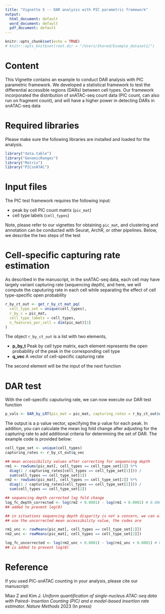 ```yaml
---
title: "Vignette 5 -- DAR analysis with PIC parametric framework"
output:
  html_document: default
  word_document: default
  pdf_document: default
---
```


```r
knitr::opts_chunk$set(echo = TRUE)
# knitr::opts_knit$set(root.dir = "/Users/Shared/Example_dataset1/")
```

# Content 
This Vignette contains an example to conduct DAR analysis with PIC parametric framework. We developed a statistical framework to test the differential accessible regions (DARs) between cell types. Our framework incorporated the distribution of snATAC-seq count data (PIC count, can also run on fragment count), and will have a higher power in detecting DARs in snATAC-seq data

# Required libraries 
Please make sure the following libraries are installed and loaded for the analysis. 
```r
library("data.table")
library("GenomicRanges")
library("Matrix")
library("PICsnATAC")
```

# Input files

The PIC test framework requires the following input:

  * peak by cell PIC count matrix (`pic_mat`)
  * cell type labels (`cell_types`)

Note, please refer to our vignettes for obtaining `pic_mat`, and clustering and annotation 
can be conducted with Seurat, ArchR, or other pipelines. Below, we describe the two steps of the test

# Cell-specific capturing rate estimation
As described in the manuscript, in the snATAC-seq data, each cell may have largely variant 
capturing rate (sequencing depth), and here, we will compute the caputuring rate in each cell
while separating the effect of cell type-specific open probability
```r
r_by_ct_out <- get_r_by_ct_mat_pq(
  cell_type_set = unique(cell_types),
  r_by_c = pic_mat,
  cell_type_labels = cell_types,
  n_features_per_cell = dim(pic_mat)[1]
)
```

The object `r_by_ct_out` is a list with two elements,

* **p_by_t** Peak by cell type matrix, each element represents the open probability of the peak in the corresponding cell type
* **q_vec** A vector of cell-specific capturing rate

The second element will be the input of the next function

# DAR test
With the cell-specific caputuring rate, we can now execute our DAR test function
```r
p_vals <- DAR_by_LRT(pic_mat = pic_mat, capturing_rates = r_by_ct_out$q_vec, cell_type_labels = cell_types)
```
The output is a p value vector, specifying the p value for each peak. In addition, you can calculate the mean
log fold change after adjusting for the capturing rate to add additional criteria for determining the set of DAR. The example code is provided below:
```r
cell_type_set <- unique(cell_types)
capturing_rates <- r_by_ct_out$q_vec

## mean accessibility values after correcting for sequencing depth
rm1 <- rowSums(pic_mat[, cell_types == cell_type_set[1]] %*%
  diag(1 / capturing_rates[cell_types == cell_type_set[1]])) /
  sum(cell_types == cell_type_set[1])
rm2 <- rowSums(pic_mat[, cell_types == cell_type_set[2]] %*%
  diag(1 / capturing_rates[cell_types == cell_type_set[2]])) /
  sum(cell_types == cell_type_set[2])

## sequencing depth corrected log fold change
log_fc_depth_corrected <- log(rm2 + 0.0001) - log(rm1 + 0.0001) # 0.0001 is
## added to prevent log(0)

## in situations sequencing depth disparity is not a concern, we can also
## use the uncorrected mean accessibility value, the codes are

rm1_unc <- rowMeans(pic_mat[, cell_types == cell_type_set[1]])
rm2_unc <- rowMeans(pic_mat[, cell_types == cell_type_set[2]])

log_fc_uncorrected <- log(rm2_unc + 0.0001) - log(rm1_unc + 0.0001) # 0.0001
## is added to prevent log(0)
```


# Reference
If you used PIC-snATAC counting in your analysis, please cite our manuscript:

Miao Z and Kim J. *Uniform quantification of single-nucleus ATAC-seq data with Paired- Insertion Counting (PIC) and a model-based insertion rate estimator.* _Nature Methods_ 2023 (In press)


